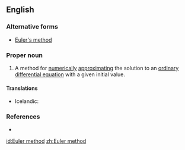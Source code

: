 ==English==

===Alternative forms===
* [[Euler's method]]

===Proper noun===
{{en-proper noun|head=[[Euler]] [[method]]}}

# {{label|en|differential equations}} A method for [[numerically]] [[approximating]] the solution to an [[ordinary differential equation]] with a given initial value.

====Translations====
{{trans-top|mathematical method}}
* Icelandic: {{t|is|Euler-aðferð|f}}
{{trans-mid}}
{{trans-bottom}}

===References===
* {{pedialite}}

[[id:Euler method]]
[[zh:Euler method]]